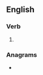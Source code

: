 ==English==

===Verb===
{{head|en|verb form}}

# {{en-third-person singular of|incur}}

===Anagrams===
* {{anagrams|en|a=cinrsu|cursin'|ruscin|scruin}}